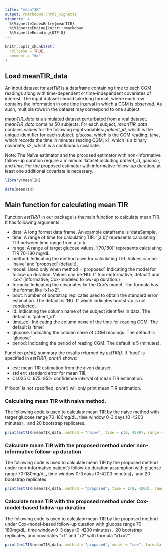```yaml
---
title: "meanTIR"
output: rmarkdown::html_vignette
vignette: >
  %\VignetteIndexEntry{meanTIR}
  %\VignetteEngine{knitr::rmarkdown}
  %\VignetteEncoding{UTF-8}
---
```


```r
knitr::opts_chunk$set(
  collapse = TRUE,
  comment = "#>"
)
```

## Load meanTIR_data

An input dataset for *estTIR* is a dataframe containing time to each CGM readings along with time-dependent or time-independent covariates of interest. The input dataset should take long format, where
each row contains the information in one time interval in which a CGM is observed. As such, multiple rows in the dataset may correspond to one subject. 

*meanTIR_data* is a simulated dataset perturbated from a real dataset. *meanTIR_data* contains 50 subjects. For each subject, *meanTIR_data* contains values for the following eight variables: *patient_id*, which is the unique identifier for each subject; *glucose*, which is the CGM reading; *time*, which records the time in minutes reading CGM; x1, which is a binary covariate; x2, which is a continuous covariate.

Note: The Naïve estimator and the proposed estimator with non-informative follow-up duration require a minimum dataset including *patient_id*, *glucose*, and *time*. For the proposed estimator with informative follow-up duration, at least one additional covariate is necessary.

```r
library(meanTIR)
```

```r
data(meanTIR)
```


## Main function for calculating mean TIR

Function *estTIR()* in our package is the main function to calculate mean TIR. It has following arguments:

- data: A long format data frame. An example dataframe is 'dataSample'.
- time: A range of time for calculating TIR. '[a,b]' represents calculating TIR between time range from a to b.
- range: A range of target glucose values. '[70,180]' represents calculating TIR 70-180 mg/dL.
- method: Indicating the method used for calculating TIR. Values can be 'naive' and 'proposed' (default).
- model: Used only when method = 'proposed'. Indicating the model for follow-up duration. Values can be 'NULL' (non-informative, default) and 'cox' (informative; Cox-modeled follow-up duration.) 
- formula: Indicating the covariates for the Cox's model. The formula has the format like "x1+x2".
- boot: Number of bootstrap replicates used to obtain the standard error estimation. The default is 'NULL' which indicates bootstrap is not conducted.
- id: Indicating the column name of the subject identifier in data. The default is 'patient_id'.
- time_col: Indicating the column name of the time for reading CGM. The default is 'time'.
- glucose: Indicating the column name of CGM readings. The default is 'glucose'.
- period: Indicating the period of reading CGM. The default is 5 (minutes).

Function *print()* summary the results returned by *estTIR()*. If 'boot' is specified in *estTIR()*, *print()* shows:

- est: mean TIR estimation from the given dataset.
- std err: standard error for mean TIR.
- CI.025 CI.975: $95\%$ confidence interval of mean TIR estimation.

If 'boot' is not specified, *print()* will only print mean TIR estimation.

### Calculating mean TIR with naive method. 

The following code is used to calculate mean TIR by the naive method with target glucose range 70-180mg/dL, time window 0-3 days (0-4200 minutes)，and 20 bootstrap replicates.

```r
print(estTIR(meanTIR_data, method = "naive", time = c(0, 4200), range = c(70, 180), boot = 20))
```
### Calculate mean TIR with the proposed method under non-informative follow-up duration

The following code is used to calculate mean TIR by the proposed method under non-informative patient's follow-up duration assumption with glucose range 70-180mg/dL, time window 0-3 days (0-4200 minutes)，and 20 bootstrap replicates.

```r
print(estTIR(meanTIR_data, method = "proposed", time = c(0, 4200), range = c(70, 180), boot = 20))
```

### Calculate mean TIR with the proposed method under Cox-model-based follow-up duration
The following code is used to calculate mean TIR by the proposed method under Cox-model-based follow-up duration with glucose range 70-180mg/dL, time window 0-3 days (0-4200 minutes)，20 bootstrap replicates, and covariates "x1" and "x2" with formula "x1+x2".

```r
print(estTIR(meanTIR_data, method = "proposed", model = "cox", formula = "x1+x2", time = c(0, 4200), range = c(70, 180), boot = 20))
```
